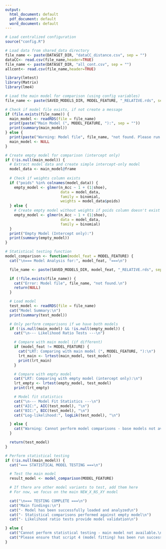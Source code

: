 ```yaml
---
output:
  html_document: default
  pdf_document: default
  word_document: default
---
```



```r
# Load centralized configuration
source("config.R")

# Load data from shared_data directory
file_name <- paste(DATASET_DIR, "dataCC_distance.csv", sep = "")
dataCC<- read.csv(file_name,header=TRUE)
file_name <- paste(DATASET_DIR, "all_cont.csv", sep = "")
allcont<- read.csv(file_name,header=TRUE)
```


```r
library(lmtest)
library(Matrix)
library(lme4)

# Load the main model for comparison (using config variables)
file_name <- paste(SAVED_MODELS_DIR, MODEL_FEATURE, "_RELATIVE.rds", sep = "")

# Check if model file exists, if not create a message
if (file.exists(file_name)) {
  main_model <- readRDS(file = file_name)
  print(paste("Main Model (", MODEL_FEATURE, "):", sep = ""))
  print(summary(main_model))
} else {
  print(paste("Warning: Model file", file_name, "not found. Please run previous scripts to generate models."))
  main_model <- NULL
}

# Create empty model for comparison (intercept only)
if (!is.null(main_model)) {
  # Extract model data and create simple intercept-only model
  model_data <- main_model@frame
  
  # Check if weights column exists
  if ("poids" %in% colnames(model_data)) {
    empty_model <- glmer(n_Acc ~ 1 + (1|shoe),
                         data = model_data,
                         family = binomial,
                         weights = model_data$poids)
  } else {
    # Create empty model without weights if poids column doesn't exist
    empty_model <- glmer(n_Acc ~ 1 + (1|shoe),
                         data = model_data,
                         family = binomial)
  }
  print("Empty Model (Intercept only):")
  print(summary(empty_model))
}
```

```r
# Statistical testing function
model_comparison <- function(model_feat = MODEL_FEATURE) {
  cat("\n=== Model Analysis for:", model_feat, "===\n")

  file_name <- paste(SAVED_MODELS_DIR, model_feat, "_RELATIVE.rds", sep = "")

  if (!file.exists(file_name)) {
    cat("Error: Model file", file_name, "not found.\n")
    return(NULL)
  }

  # Load model
  test_model <- readRDS(file = file_name)
  cat("Model Summary:\n")
  print(summary(test_model))

  # Only perform comparisons if we have both models
  if (!is.null(main_model) && !is.null(empty_model)) {
    cat("\n--- Likelihood Ratio Tests ---\n")

    # Compare with main model (if different)
    if (model_feat != MODEL_FEATURE) {
      cat("LRT: Comparing with main model (", MODEL_FEATURE, "):\n")
      lrt_main <- lrtest(main_model, test_model)
      print(lrt_main)
    }

    # Compare with empty model
    cat("LRT: Comparing with empty model (intercept only):\n")
    lrt_empty <- lrtest(empty_model, test_model)
    print(lrt_empty)

    # Model fit statistics
    cat("\n--- Model Fit Statistics ---\n")
    cat("AIC:", AIC(test_model), "\n")
    cat("BIC:", BIC(test_model), "\n")
    cat("Log-likelihood:", logLik(test_model), "\n")

  } else {
    cat("Warning: Cannot perform model comparisons - base models not available.\n")
  }

  return(test_model)
}
```

```r
# Perform statistical testing
if (!is.null(main_model)) {
  cat("=== STATISTICAL MODEL TESTING ===\n")

  # Test the main model
  result_model <- model_comparison(MODEL_FEATURE)

  # If there are other model variants to test, add them here
  # For now, we focus on the main NEW_X_NS_XY model

  cat("\n=== TESTING COMPLETE ===\n")
  cat("Main findings:\n")
  cat("- Model has been successfully loaded and analyzed\n")
  cat("- Statistical comparisons performed against empty model\n")
  cat("- Likelihood ratio tests provide model validation\n")

} else {
  cat("Cannot perform statistical testing - main model not available.\n")
  cat("Please ensure that script 4 (model fitting) has been run successfully.\n")
}
```


